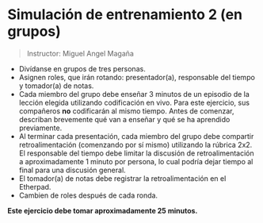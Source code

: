 # Simulación de entrenamiento 2 (en grupos)

> Instructor: Miguel Angel Magaña

::: {.callout-warning title="Práctica de Enseñanza"}
-   Divídanse en grupos de tres personas.
-   Asignen roles, que irán rotando: presentador(a), responsable del tiempo y tomador(a) de notas.
-   Cada miembro del grupo debe enseñar 3 minutos de un episodio de la lección elegida utilizando codificación en vivo. Para este ejercicio, sus compañeros **no** codificarán al mismo tiempo. Antes de comenzar, describan brevemente qué van a enseñar y qué se ha aprendido previamente.
-   Al terminar cada presentación, cada miembro del grupo debe compartir retroalimentación (comenzando por sí mismo) utilizando la rúbrica 2x2. El responsable del tiempo debe limitar la discusión de retroalimentación a aproximadamente 1 minuto por persona, lo cual podría dejar tiempo al final para una discusión general.
-   El tomador(a) de notas debe registrar la retroalimentación en el Etherpad.
-   Cambien de roles después de cada ronda.

**Este ejercicio debe tomar aproximadamente 25 minutos.**
:::
